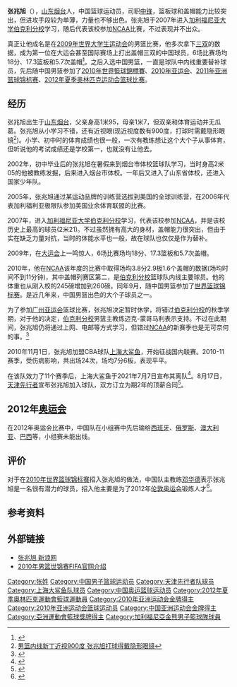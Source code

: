 {{Infobox basketball biography
| name = 張兆旭
| image =
| position = [[中锋_(篮球)|中鋒]]
| height_m = 2.21
| weight_kg = 118
| league = [[中國男子籃球職業聯賽|CBA]]
| team = 天津先行者
| number = 33
| nationality = {{PRC}}
| birth_date = {{birth date and age|1987|11|18}}
| birth_place = {{CHN}}[[山东|山东]][[烟台|烟台]]
| death_date = 
| death_place = 
| high_school = 
| college = {{flagicon|USA}}[[加利福尼亚大学|加利福尼亚大学]][[伯克利分校|伯克利分校]]
| draft = 
| draft_team =
| draft_year = 
| career_start = 2010
| career_end = 
| years1 = 2010–2021
| team1 = [[上海久事大鯊魚籃球俱樂部|上海久事大鯊魚]]
| years2 = 2021–
| team2 = [[天津先行者|天津先行者]]
}}
{{NoteTA|G1=Show}}
'''张兆旭'''（{{bd|1987年|11月18日|catIdx=Z张}}），[[山东|山东]][[烟台|烟台]]人，中国篮球运动员，司职[[中锋_(篮球)|中锋]]，篮板球和盖帽能力比较突出，但进攻手段较为单薄，力量也不够出色。张兆旭于2007年进入[[加利福尼亚大学|加利福尼亚大学]][[伯克利分校|伯克利分校]]学习，随后代表该校参加[[NCAA|NCAA]]比赛，不过表现并不出众。

真正让他成名是在[[2009年夏季世界大學生運動會|2009年世界大学生运动会]]的男篮比赛，他多次拿下[[三双|三双]]的数据，成为第一位在大运会甚至国际赛场上打出盖帽三双的中国球员，6场比赛场均18分、17.3篮板和5.7次盖帽<ref>{{Cite web |url=http://news.xinhuanet.com/sports/2009-07/13/content_11701077.htm |title=男篮大运会惨败却收获孤星 他是无姚时代最佳拼图 |access-date=2010-10-04 |archive-date=2009-07-21 |archive-url=https://web.archive.org/web/20090721125950/http://news.xinhuanet.com/sports/2009-07/13/content_11701077.htm }}</ref>。之后入选中国男篮，一直是球队中内线重要替补球员，先后随中国男篮参加了[[2010年世界籃球錦標賽|2010年世界籃球錦標賽]]、[[2010年亚运会|2010年亚运会]]、[[2011年亚洲篮球锦标赛|2011年亚洲篮球锦标赛]]、[[2012年夏季奥林匹克运动会篮球比赛|2012年夏季奥林匹克运动会篮球比赛]]。

== 经历 ==
张兆旭出生于[[山东|山东]][[烟台|烟台]]，父亲身高1米95，母亲1米7，但双亲和体育运动并无瓜葛。张兆旭从小学习不错，还有近视眼(现近视度数有900度，打球时需戴隐形眼镜<ref>[http://sports.xinmin.cn/2010/06/21/5340255.html 男篮内线新丁近视900度 张兆旭打球得戴隐形眼镜]{{Dead link|date=2018年6月 |bot=InternetArchiveBot |fix-attempted=no }}</ref>)。小学、初中时的体育成绩也很一般，一次有教练想让这个大个子从事体育，但听说他的考试成绩还是学校第一，也就没有让他去。

2002年，初中毕业后的张兆旭在暑假来到烟台市体校篮球队学习，当时身高2米05的他被教练发掘，后来进入烟台市体校。一年后又进入了山东省体校，还进入国家少年队。

2005年，张兆旭通过某运动品牌的训练营选拔到美国的全球训练营，在2006年代表加利福利亚极限队参加美国业余体育联盟的比赛。

2007年，进入[[加利福尼亚大学|加利福尼亚大学]][[伯克利分校|伯克利分校]]学习，代表该校参加[[NCAA|NCAA]]，并是该校历史上最高的球员(2米21)。不过虽然拥有高大的身材，盖帽能力很突出，但由于实在缺乏力量对抗，当时的体能水平也一般，故在球队也仅仅是作为替补。

2009年，在[[2009年夏季世界大學生運動會|大运会]]上一鸣惊人，6场比赛场均18分、17.3篮板和5.7次盖帽。

2010年，他在[[NCAA|NCAA]]该年度的比赛中取得场均3.8分2.9板1.6个盖帽的数据(场均时间不到11分钟)，其中盖帽列赛区第二，是[[伯克利分校|伯克利分校]]篮球队内线主要球员。他的体重也从刚入校的245磅增加到260磅。同年9月，随中国男篮参加了[[2010年世界籃球錦標賽|世界篮球锦标赛]]。是近几年来，中国男篮出色的大个子球员之一。

为了参加[[广州亚运会|广州亚运会]]篮球比赛，张兆旭决定暂时休学，将错过[[伯克利分校|伯克利分校]]的秋季学期，对于他的决定，[[伯克利分校|伯克利分校]]男篮主教练迈克-蒙哥马利表示支持。不过在此期间，张兆旭仍将通过上网、电邮等方式学习，但错过[[NCAA|NCAA]]的新赛季也是无可奈何的事。<ref>{{Cite web |url=http://sports.qq.com/a/20100926/000471.htm |title=张兆旭休学备战亚运 伯克利分校：理解并支持 |access-date=2010-10-04 |archive-date=2019-12-05 |archive-url=https://web.archive.org/web/20191205124638/https://sports.qq.com/a/20100926/000471.htm }}</ref>

2010年11月1日，张兆旭加盟CBA球队[[上海大鲨鱼|上海大鲨鱼]]，开始征战国内联赛。2010-11赛季，受伤病影响，共出场24次，场均7分6板，表现平平。

在该队效力了11个赛季后，上海大鲨鱼于2021年7月7日宣布其离队<ref>{{Cite news|editor=殷实、王晓遐|title=11年坚守成历史！上海官宣张兆旭离队：祝他顺利|url=https://sports.cctv.com/2021/07/07/ARTI1tsm9VK2shBPQDnABqUA210707.shtml|date=2021-07-07|website=央视网体育|publisher=[[央视网|央视网]]|access-date=2021-07-08|archive-date=2021-07-09|archive-url=https://web.archive.org/web/20210709183409/https://sports.cctv.com/2021/07/07/ARTI1tsm9VK2shBPQDnABqUA210707.shtml|dead-url=no}}</ref>。8月17日，[[天津先行者|天津先行者]]宣布张兆旭加入球队，双方订立为期2年的顶薪合同<ref>{{Cite news|author=勿忘初衷|title=天津队4名球员进入注册公示 张兆旭顶薪签2年|url=http://sports.sina.com.cn/basketball/cba/2021-08-17/doc-ikqciyzm2031913.shtml|date=2021-08-17|website=新浪体育|publisher=[[新浪|新浪]]|access-date=2021-08-18|archive-date=2021-08-18|archive-url=https://web.archive.org/web/20210818084646/https://sports.sina.com.cn/basketball/cba/2021-08-17/doc-ikqciyzm2031913.shtml|dead-url=no}}</ref>。

==2012年[[奥运会|奥运会]]==
在2012年奥运会比赛中，中国队在小组赛中先后输给[[西班牙国家男子篮球队|西班牙]]、[[俄罗斯国家男子篮球队|俄罗斯]]、[[澳大利亚国家男子篮球队|澳大利亚]]、[[巴西國家男子籃球隊|巴西]]等，小组赛未能出线。

== 评价 ==
对于在[[2010年世界籃球錦標賽|2010年世界篮球锦标赛]]招入张兆旭的做法，中国队主教练[[小鲍勃·邓华德|邓华德]]表示张兆旭是一名很有潜力的球员，招入他主要是为了2012年[[第30届奥林匹克运动会|伦敦奥运会]]锻炼人才<ref>{{Cite web |url=http://sports.sohu.com/20100831/n274587536.shtml |title=邓华德：别拿张兆旭比较姚明 Max将助男篮称霸 |access-date=2010-10-04 |archive-date=2020-11-30 |archive-url=https://web.archive.org/web/20201130122136/https://sports.sohu.com/20100831/n274587536.shtml }}</ref>。

== 参考资料 ==
{{reflist}}

== 外部链接 ==
* [http://cba.sports.sina.com.cn/player.php?id=1456&show=all 张兆旭 新浪网] {{Wayback|url=http://cba.sports.sina.com.cn/player.php?id=1456&show=all |date=20190920135149 }}
* [https://web.archive.org/web/20100831103050/http://turkey2010.fiba.com/pages/eng/fe/10/fwcm/player/p/eid/4728/pid/83500/rid/sid/4728/tid/262/profile.html 2010年男篮世锦赛FIFA官网介绍]

{{2012年奥运会男子篮球中国参赛名单}}
{{中国2011年亚洲篮球锦标赛参赛名单}}
{{中国男篮2010年亚运会参赛名单}}
{{中国2010年世界篮球锦标赛参赛名单}}

{{Authority control}}
{{DEFAULTSORT:Z张}}
[[Category:张姓|Category:张姓]]
[[Category:中国男子篮球运动员|Category:中国男子篮球运动员]]
[[Category:天津先行者队球员|Category:天津先行者队球员]]
[[Category:上海大鲨鱼队球员|Category:上海大鲨鱼队球员]]
[[Category:中国奥运篮球运动员|Category:中国奥运篮球运动员]]
[[Category:2012年夏季奧林匹克運動會籃球運動員|Category:2012年夏季奧林匹克運動會籃球運動員]]
[[Category:2010年亚洲运动会金牌得主|Category:2010年亚洲运动会金牌得主]]
[[Category:2010年亚洲运动会篮球运动员|Category:2010年亚洲运动会篮球运动员]]
[[Category:中国亚洲运动会金牌得主|Category:中国亚洲运动会金牌得主]]
[[Category:亞洲運動會籃球獎牌得主|Category:亞洲運動會籃球獎牌得主]]
[[Category:加利福尼亞金熊男子籃球隊球員|Category:加利福尼亞金熊男子籃球隊球員]]